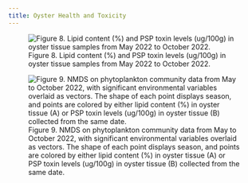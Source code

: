 ```yaml
---
title: Oyster Health and Toxicity
---
```


![Figure 8. Lipid content (%) and PSP toxin levels (ug/100g) in oyster tissue samples from May 2022 to October 2022.](https://user-images.githubusercontent.com/67389727/202308224-f1360c2d-8023-4670-b195-d01be4178337.jpg)

![Figure 9. NMDS on phytoplankton community data from May to October 2022, with significant environmental variables overlaid as vectors. The shape of each point displays season, and points are colored by either lipid content (%) in oyster tissue (A) or PSP toxin levels (ug/100g) in oyster tissue (B) collected from the same date.](https://user-images.githubusercontent.com/67389727/203434646-553617a4-1247-4735-a662-41542e958c66.jpg)
